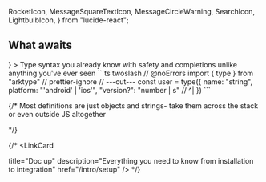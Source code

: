   RocketIcon,
  MessageSquareTextIcon,
  MessageCircleWarning,
  SearchIcon,
  LightbulbIcon,
} from "lucide-react";

<h2 className="text-4xl text-fd-accent font-semibold mb-3">What awaits</h2>

<Cards>
  <Card
    title="Unparalleled DX"
    icon={<TsIcon height={20} className="opacity-40" />}
  >
    Type syntax you already know with safety and completions unlike anything
    you&apos;ve ever seen
   ```ts twoslash
   // @noErrors
import { type } from "arktype"
// prettier-ignore
// ---cut---
const user = type({
	name: "string",
	platform: "'android' | 'ios'",
	"version?": "number | s"
	//                     ^|
})
```
</Card>

{/\* <Card title="Portable" icon="seti:json">
Most definitions are just objects and strings- take them across the stack or
even outside JS altogether

</Card> */}
</Cards>

{/\* <LinkCard

title="Doc up"
description="Everything you need to know from installation to integration"
href="/intro/setup"
/> \*/}
